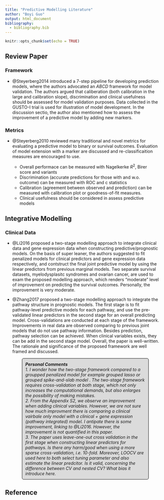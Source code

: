 ```yaml
---
title: "Predictive Modelling Literature"
author: "Boyi Guo"
output: html_document
bibliography:
  - bibliography.bib
---
```


<style>
p.comment {
background-color: #DBDBDB;
padding: 10px;
border: 1px solid black;
margin-left: 55px;
margin-right: 35px;
border-radius: 5px;
font-style: italic;
}

</style>

```r
knitr::opts_chunk$set(echo = TRUE)
```

## Review Paper

### Framework

-   @Steyerberg2014 introduced a 7-step pipeline for developing prediction models, where the authors advocated an *ABCD* framework for model validation. The authors argued that caliberation (both calibration in the large and calibration slope), discrimination and clinical usefulness should be assessed for model validation purposes. Data collected in the GUSTO-I trial is used for illustration of model development. In the discussion sectio, the author also mentioned how to assess the improvement of a predictive model by adding new markers.

### Metrics

-   @Steyerberg2010 reviewed many traditional and novel metrics for evaluating a predictive model to binary or survival outcomes. Evaluation of model extension with a marker are discussed and re-classificaition measures are encouraged to use.

    -   Overall performace can be measured with Nagelkerke $R^2$, Birer score and variants
    -   Discrimination (accurate predictions for those with and w.o. outcome) can be measured with ROC and c statistics
    -   Calibration (agreement between observed and prediction) can be measured with calibration plot or goodness-of-fit measures.
    -   Clinical usefulness should be considered in assess predictive models

## Integrative Modelling

### Clinical Data

-   @Li2016 proposed a two-stage modelling approach to integrate clinical data and gene expression data when constructing predictive/prognostic models. On the basis of super leaner, the authors suggested to fit penalized models for clinical predictors and gene expression data respectively, and contstruct the final joint predictive model by using the linear predictors from previous marginal models. Two separate survival datasets, myelodysplasitc syndromes and ovarian cancer, are used to exam the proposed modelling approach, which renders "moderate" level of improvement on predicting the survival outcomes. Personally, the improvement is very moderate.

-   @Zhang2017 proposed a two-stage modelling approach to integrate the pathway structure in prognostic models. The first stage is to fit pathway-level predictive models for each pathway, and use the pre-validated linear predictors in the second stage for an overall predicting model. Cross-validations are conducted at each stage of the framework. Improvements in real data are observed comparing to previous joint models that do not use pathway information. Besides prediction, pathway selection can be achieved. When clinical variables exists, they can be add in the second stage model. Overall, the paper is well-written. The rationale and significance of the proposed framework are well framed and discussed.

<p class="comment">
<strong>Personal Comments</strong> <br>
    1. I wonder how the two-stage framework compared to a groupped penalized model for example grouped lasso or grouped spike-and-slab model . The two-stage framework requires cross-validation at both stage, which not only increases the computational demands, but also enlarges the possibility of making mistakes. <br>
    2. From the Appendix S2, we observe an improvement when adding clinical variables. However, we are not sure how much improvment there is comparing a clinical vairbale only model with a clinical + gene expression (pathway integrated) model. I antipate there is some improvement, linking to @Li2016. However, the improvement is not quantified in this paper.  <br>
    3. The paper uses leave-one-out cross validation in the first stage when constructing linear predictors for pathways. Is there any harm/good when using a more sparse cross-validation, i.e. 10-fold. Moreover, LOOCV are used here to both select tuning parameter and also estimate the linear predcitor. Is it valid, concerning the difference between CV and nested CV? What bias it introduce here. 
</p>

## Reference
